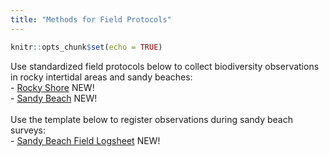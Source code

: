 ```yaml
---
title: "Methods for Field Protocols"
---
```


```r
knitr::opts_chunk$set(echo = TRUE)
```
Use standardized field protocols below to collect biodiversity observations in rocky intertidal areas and sandy beaches:<br> 
- [Rocky Shore](protocols/MBON_P2P_RS_Protocol.pdf) NEW!<br>
- [Sandy Beach](protocols/Protocol_Final version proposal.pdf) NEW!
<br>
<br>
Use the template below to register observations during sandy beach surveys:<br>
- [Sandy Beach Field Logsheet](protocols/FieldForm_SandyBeach.xlsx) NEW!

